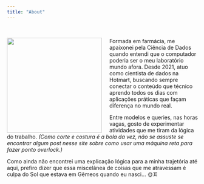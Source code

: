 ```yaml
---
title: "About"
---
```


<br>

![](images/IMG_9609.jpg){width=250 style="float: left; margin-right: 20px;"}

Formada em farmácia, me apaixonei pela Ciência de Dados quando entendi que o computador poderia ser o meu laboratório mundo afora. Desde 2021, atuo como cientista de dados na Hotmart, buscando sempre conectar o conteúdo que técnico aprendo todos os dias com aplicações práticas que façam diferença no mundo real.

Entre modelos e queries, nas horas vagas, gosto de experimentar atividades que me tiram da lógica do trabalho. *(Como corte e costura é a bola da vez, não se assuste se encontrar algum post nesse site sobre como usar uma máquina reta para fazer ponto overlock.)*

Como ainda não encontrei uma explicação lógica para a minha trajetória até aqui, prefiro dizer que essa miscelânea de coisas que me atravessam é culpa do Sol que estava em Gêmeos quando eu nasci... 🌞♊